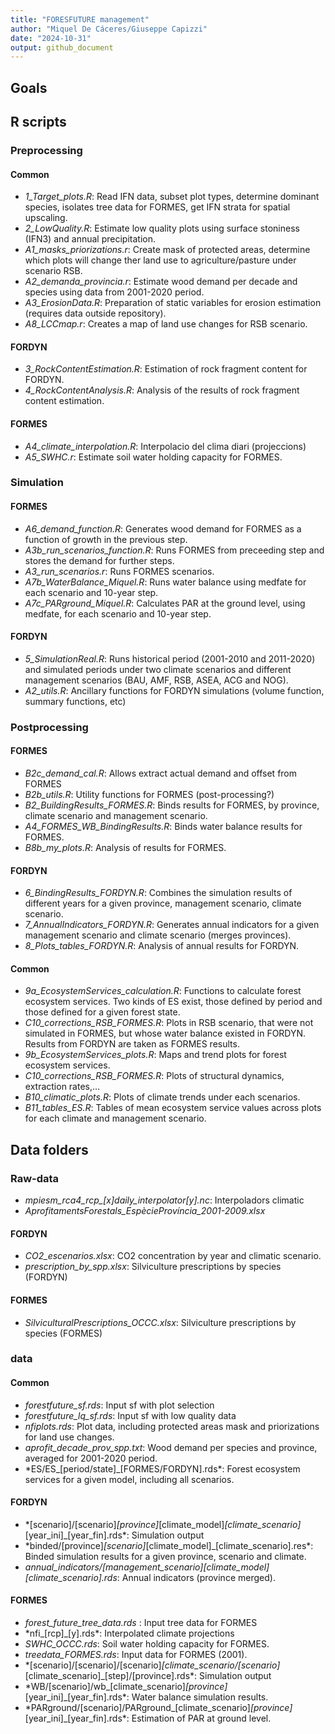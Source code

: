 ```yaml
---
title: "FORESFUTURE management"
author: "Miquel De Cáceres/Giuseppe Capizzi"
date: "2024-10-31"
output: github_document
---
```



## Goals

## R scripts

### Preprocessing

#### Common

  + *1_Target_plots.R*: Read IFN data, subset plot types, determine dominant species, isolates tree data for FORMES, get IFN strata for spatial upscaling.
  + *2_LowQuality.R*: Estimate low quality plots using surface stoniness (IFN3) and annual precipitation.
  + *A1_masks_priorizations.r*: Create mask of protected areas, determine which plots will change ther land use to agriculture/pasture under scenario RSB.
  + *A2_demanda_provincia.r*: Estimate wood demand per decade and species using data from 2001-2020 period.
  + *A3_ErosionData.R*: Preparation of static variables for erosion estimation (requires data outside repository).
  + *A8_LCCmap.r*: Creates a map of land use changes for RSB scenario.
  
#### FORDYN
  + *3_RockContentEstimation.R*: Estimation of rock fragment content for FORDYN.
  + *4_RockContentAnalysis.R*: Analysis of the results of rock fragment content estimation.

#### FORMES
  + *A4_climate_interpolation.R*: Interpolacio del clima diari (projeccions)
  + *A5_SWHC.r*: Estimate soil water holding capacity for FORMES.

### Simulation

#### FORMES
  + *A6_demand_function.R*: Generates wood demand for FORMES as a function of growth in the previous step.
  + *A3b_run_scenarios_function.R*: Runs FORMES from preceeding step and stores the demand for further steps.
  + *A3_run_scenarios.r*: Runs FORMES scenarios.
  + *A7b_WaterBalance_Miquel.R*: Runs water balance using medfate for each scenario and 10-year step.
  + *A7c_PARground_Miquel.R*: Calculates PAR at the ground level, using medfate, for each scenario and 10-year step.
  
#### FORDYN
  + *5_SimulationReal.R*: Runs historical period (2001-2010 and 2011-2020) and simulated periods under two climate scenarios and different management scenarios (BAU, AMF, RSB, ASEA, ACG and NOG).
  + *A2_utils.R*: Ancillary functions for FORDYN simulations (volume function, summary functions, etc)

  
### Postprocessing

#### FORMES
  + *B2c_demand_cal.R*: Allows extract actual demand and offset from FORMES
  + *B2b_utils.R*: Utility functions for FORMES (post-processing?)
  + *B2_BuildingResults_FORMES.R*: Binds results for FORMES, by province, climate scenario and management scenario.
  + *A4_FORMES_WB_BindingResults.R*: Binds water balance results for FORMES.
  + *B8b_my_plots.R*: Analysis of results for FORMES.

#### FORDYN
  + *6_BindingResults_FORDYN.R*: Combines the simulation results of different years for a given province, management scenario, climate scenario.
  + *7_AnnualIndicators_FORDYN.R*: Generates annual indicators for a given management scenario and climate scenario (merges provinces).
  + *8_Plots_tables_FORDYN.R*: Analysis of annual results for FORDYN.

#### Common
  + *9a_EcosystemServices_calculation.R*: Functions to calculate forest ecosystem services. Two kinds of ES exist, those defined by period and those defined for a given forest state.
  + *C10_corrections_RSB_FORMES.R*: Plots in RSB scenario, that were not simulated in FORMES, but whose water balance existed in FORDYN. Results from FORDYN are taken as FORMES results. 
  + *9b_EcosystemServices_plots.R*: Maps and trend plots for forest ecosystem services.
  + *C10_corrections_RSB_FORMES.R*: Plots of structural dynamics, extraction rates,...
  + *B10_climatic_plots.R*: Plots of climate trends under each scenarios.
  + *B11_tables_ES.R*: Tables of mean ecosystem service values across plots for each climate and management scenario.
  
## Data folders

### Raw-data

+ *mpiesm_rca4_rcp_[x]_daily_interpolator_[y].nc*: Interpoladors climatic
+ *AprofitamentsForestals_EspècieProvíncia_2001-2009.xlsx*

#### FORDYN
+ *CO2_escenarios.xlsx*: CO2 concentration by year and climatic scenario.
+ *prescription_by_spp.xlsx*: Silviculture prescriptions by species (FORDYN)

#### FORMES
+ *SilviculturalPrescriptions_OCCC.xlsx*: Silviculture prescriptions by species (FORMES)

### data

#### Common

 + *forestfuture_sf.rds*: Input sf with plot selection 
 + *forestfuture_lq_sf.rds*: Input sf with low quality data
 + *nfiplots.rds*: Plot data, including protected areas mask and priorizations for land use changes.
 + *aprofit_decade_prov_spp.txt*: Wood demand per species and province, averaged for 2001-2020 period.
 + *ES/ES_[period/state]_[FORMES/FORDYN].rds*: Forest ecosystem services for a given model, including all scenarios.
 
#### FORDYN
 + *[scenario]/[scenario]_[province]_[climate_model]_[climate_scenario]_[year_ini]_[year_fin].rds*: Simulation output
 + *binded/[province]_[scenario]_[climate_model]_[climate_scenario].res*: Binded simulation results for a given province, scenario and climate.
 + *annual_indicators/[management_scenario]_[climate_model]_[climate_scenario].rds*: Annual indicators (province merged).
 
#### FORMES

 + *forest_future_tree_data.rds* : Input tree data for FORMES
 + *nfi_[rcp]_[y].rds*: Interpolated climate projections
 + *SWHC_OCCC.rds*: Soil water holding capacity for FORMES.
 + *treedata_FORMES.rds*: Input data for FORMES (2001).
 + *[scenario]/[scenario]/[scenario]_[climate_scenario/[scenario]_[climate_scenario]_[step]/[province].rds*: Simulation output
 + *WB/[scenario]/wb_[climate_scenario]_[province]_[year_ini]_[year_fin].rds*: Water balance simulation results.
 + *PARground/[scenario]/PARground_[climate_scenario]_[province]_[year_ini]_[year_fin].rds*: Estimation of PAR at ground level.
